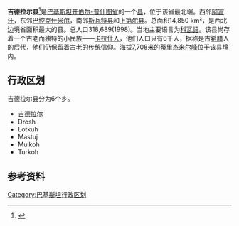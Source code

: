 {{noteTA
|1=zh-hans:吉德拉尔;zh-hk:吉德拉爾;zh-tw:契特拉;
}}
'''吉德拉尔县'''<ref>{{cite book|author1=周定国|title=世界地名翻译大辞典|date=2007|publisher=中国对外翻译出版公司|location=北京|isbn=978-7-5001-0753-8}}</ref>是[[巴基斯坦|巴基斯坦]][[开伯尔-普什图省|开伯尔-普什图省]]的一个[[县|县]]，位于该省最北端。西邻[[阿富汗|阿富汗]]，东邻[[巴控克什米尔|巴控克什米尔]]，南邻[[斯瓦特县|斯瓦特县]]和[[上第尔县|上第尔县]]。总面积14,850 km²，是西北边境省面积最大的县。总人口318,689(1998)。当地主要语言为[[科瓦語|科瓦語]]。该县尚存着一个古老而独特的小民族——[[卡拉什人|卡拉什人]]，他们人口只有6千人，据称是古[[希腊|希腊]]人的后代，他们仍保留着古老的传统信仰。海拔7,708米的[[蒂里杰米尔峰|蒂里杰米尔峰]]位于该县境内。

== 行政区划 ==
吉德拉尔县分为6个乡。
* [[吉德拉尔|吉德拉尔]]
* Drosh
* Lotkuh
* Mastuj
* Mulkoh
* Turkoh

== 参考资料 ==
<references />

{{西北边境省行政区划}}

[[Category:巴基斯坦行政区划|Category:巴基斯坦行政区划]]